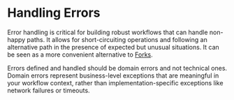 
# Handling Errors

Error handling is critical for building robust workflows that can handle non-happy paths. It allows for short-circuiting operations
and following an alternative path in the presence of expected but unusual situations.
It can be seen as a more convenient alternative to [Forks](/docs/operations/fork).

Errors defined and handled should be domain errors and not technical ones. Domain errors represent business-level exceptions that are meaningful in your workflow context, rather than implementation-specific exceptions like network failures or timeouts.

```scala file=./main/scala/workflows4s/example/docs/HandleErrorExample.scala start=start_declarative end=end_declarative
```

<OperationOutputs name="handle-error-with"/>
